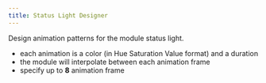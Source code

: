 ---
title: Status Light Designer
---


Design animation patterns for the module status light.
* each animation is a color (in Hue Saturation Value format) and a duration
* the module will interpolate between each animation frame
* specify up to **8** animation frame

<StatusLightDesigner />